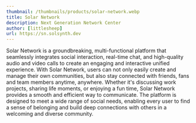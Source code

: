 ```yaml
---
thumbnail: /thumbnails/products/solar-network.webp
title: Solar Network
description: Next Generation Network Center
author: [littlesheep]
url: https://sn.solsynth.dev
---
```


Solar Network is a groundbreaking, multi-functional platform that seamlessly integrates social interaction, real-time chat, and high-quality audio and video calls to create an engaging and interactive unified experience.
With Solar Network, users can not only easily create and manage their own communities, but also stay connected with friends, fans and team members anytime, anywhere.
Whether it's discussing work projects, sharing life moments, or enjoying a fun time, Solar Network provides a smooth and efficient way to communicate.
The platform is designed to meet a wide range of social needs, enabling every user to find a sense of belonging and build deep connections with others in a welcoming and diverse community.
